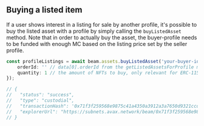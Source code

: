## Buying a listed item

If a user shows interest in a listing for sale by another profile, it's possible to buy the listed asset with a profile by simply calling the `buyListedAsset` method. Note that in order to actually buy the asset, the buyer-profile needs to be funded with enough MC based on the listing price set by the seller profile.

```typescript
const profileListings = await beam.assets.buyListedAsset('your-buyer-id', {
    orderId: '' // data[0].orderId from the getListedAssetsForProfile method,
    quantity: 1 // the amount of NFTs to buy, only relevant for ERC-1155 based tokens, defaults to 1
});

// {
//   "status": "success",
//   "type": "custodial",
//   "transactionHash": '0x71f3f259568e9875c41a4350a3912a3a7650d9321ccd1d57641241128b4e504f',
//   "explorerUrl": "https://subnets.avax.network/beam/0x71f3f259568e9875c41a4350a3912a3a7650d9321ccd1d57641241128b4e504f"
// }

```

